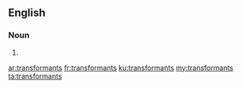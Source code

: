 ==English==

===Noun===
{{head|en|plural}}

# {{plural of|transformant|lang=en}}

[[ar:transformants]]
[[fr:transformants]]
[[ku:transformants]]
[[my:transformants]]
[[ta:transformants]]